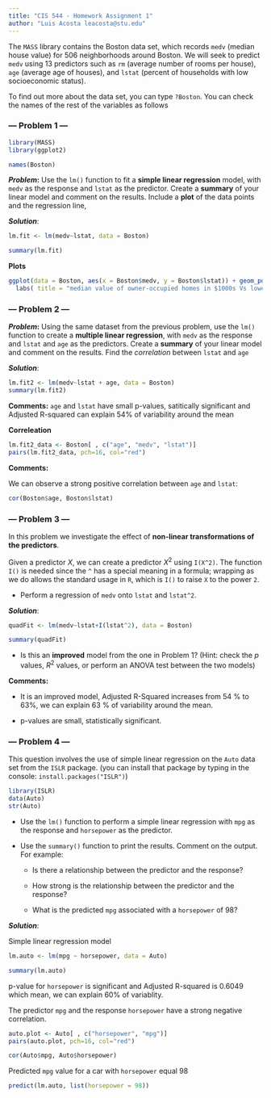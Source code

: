 ```yaml
---
title: "CIS 544 - Homework Assignment 1"
author: "Luis Acosta leacosta@stu.edu"
---
```


The `MASS` library contains the Boston data set, which records `medv` (median house value) for 506 neighborhoods around Boston. We will seek to predict `medv` using 13 predictors such as `rm` (average number of rooms per house), `age` (average age of houses), and `lstat` (percent of households with low socioeconomic status).

To find out more about the data set, you can type `?Boston`. You can check the names of the rest of the variables as follows

### --- Problem 1 ---

```r
library(MASS)
library(ggplot2)
```

```r
names(Boston)
```


**_Problem_:** Use the `lm()` function to fit a **simple linear regression**
model, with `medv` as the response and `lstat` as the predictor. Create a **summary** of your linear model and comment on the results. Include a **plot** of the data points and the regression line,


**_Solution_**: 

```r
lm.fit <- lm(medv~lstat, data = Boston)
```

```r
summary(lm.fit)
```
**Plots**

```r
ggplot(data = Boston, aes(x = Boston$medv, y = Boston$lstat)) + geom_point() + geom_smooth(method = lm) +
  labs( title = "median value of owner-occupied homes in $1000s Vs lower status of the population")
```



### --- Problem 2 ---

**_Problem_:** Using the same dataset from the previous problem, use the `lm()` function to create a **multiple linear regression**, with `medv` as the response and `lstat` and `age` as the predictors. Create a **summary** of your linear model and comment on the results. Find the _correlation_ between `lstat` and `age`

**_Solution_**: 

```r
lm.fit2 <- lm(medv~lstat + age, data = Boston)
summary(lm.fit2)
```

**Comments:**
`age` and `lstat` have small p-values, satitically significant and Adjusted R-squared can explain 54% of variability around the mean


**Correleation**

```r
lm.fit2_data <- Boston[ , c("age", "medv", "lstat")]
pairs(lm.fit2_data, pch=16, col="red")
```
**Comments:**

We can observe a strong positive correlation between `age` and `lstat`:

```r
cor(Boston$age, Boston$lstat)
```


### --- Problem 3 ---

In this problem we investigate the effect of **non-linear transformations of the predictors**.

Given a predictor $X$, we can create a predictor $X^2$ using `I(X^2)`. The function `I()` is needed since the `^` has a special meaning in a formula; wrapping as we do allows the standard usage in `R`, which is `I()` to raise `X` to the power `2`. 

- Perform a regression of `medv` onto `lstat` and `lstat^2`. 

**_Solution_**: 

```r
quadFit <- lm(medv~lstat+I(lstat^2), data = Boston)
```

```r
summary(quadFit)
```

- Is this an **improved** model from the one in Problem 1? (Hint: check the $p$ values, $R^2$ values, or perform an ANOVA test between the two models)

**Comments:**

- It is an improved model, Adjusted R-Squared increases from 54 % to 63%, we can explain 63 % of variability around the mean.

- p-values are small, statistically significant.

### --- Problem 4 ---

This question involves the use of simple linear regression on the `Auto` data set from the `ISLR` package. (you can install that package by typing in the console: `install.packages("ISLR")`)

```r
library(ISLR)
data(Auto)
str(Auto)
```

* Use the `lm()` function to perform a simple linear regression with `mpg` as the response and `horsepower` as the predictor. 

* Use the `summary()` function to print the results. Comment on the output. For example: 
    + Is there a relationship between the predictor and the response? 
    
    + How strong is the relationship between the predictor and the response? 
    
    + What is the predicted `mpg` associated with a `horsepower` of 98?

 
**_Solution_**: 

Simple linear regression model

```r
lm.auto <- lm(mpg ~ horsepower, data = Auto)
```

```r
summary(lm.auto)
```
p-value for `horsepower` is significant and Adjusted R-squared is 0.6049 which mean, we can explain 60% of variablity.

The predictor `mpg` and the response `horsepower` have a strong negative correlation.

```r
auto.plot <- Auto[ , c("horsepower", "mpg")]
pairs(auto.plot, pch=16, col="red")
```

```r
cor(Auto$mpg, Auto$horsepower)
```


Predicted `mpg` value for a car with `horsepower` equal 98

```r
predict(lm.auto, list(horsepower = 98))
```

